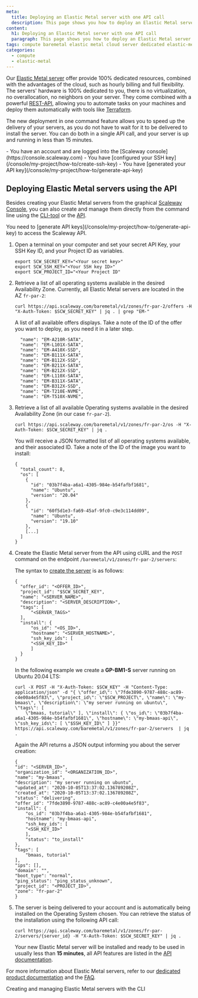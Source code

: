 ```yaml
---
meta:
  title: Deploying an Elastic Metal server with one API call
  description: This page shows you how to deploy an Elastic Metal server running on your favourite Operating System with one API command 
content:
  h1: Deploying an Elastic Metal server with one API call
  paragraph: This page shows you how to deploy an Elastic Metal server running on your favourite Operating System with one API command 
tags: compute baremetal elastic metal cloud server dedicated elastic-metal api-call 
categories: 
  - compute
  - elastic-metal
---
```


Our [Elastic Metal server](https://www.scaleway.com/en/elastic-metal/) offer provide 100% dedicated resources, combined with the advantages of the cloud, such as hourly billing and full flexibility. The servers' hardware is 100% dedicated to you, there is no virtualization, no overallocation, no neighbors on your server. They come combined with a powerful [REST-API](https://www.scaleway.com/en/developers/api/elastic-metal/), allowing you to automate tasks on your machines and deploy them automatically with tools like [Terraform](https://www.terraform.io/). 

The new deployment in one command feature allows you to speed up the delivery of your servers, as you do not have to wait for it to be delivered to install the server. You can do both in a single API call, and your server is up and running in less than 15 minutes. 

<Macro id="iam-requirements" />

<Message type="requirement">
  - You have an account and are logged into the [Scaleway console](https://console.scaleway.com) 
  - You have [configured your SSH key](/console/my-project/how-to/create-ssh-key)
  - You have [generated your API key](/console/my-project/how-to/generate-api-key)
</Message>

## Deploying Elastic Metal servers using the API

Besides creating your Elastic Metal servers from the graphical [Scaleway Console](/compute/elastic-metal/how-to/create-server), you can also create and manage them directly from the command line using the [CLI-tool](https://github.com/scaleway/scaleway-cli) or the [API](https://www.scaleway.com/en/developers/api/elastic-metal/).

<Message type="note">
  You need to [generate API keys](/console/my-project/how-to/generate-api-key) to access the Scaleway API. 
</Message>

1. Open a terminal on your computer and set your secret API Key, your SSH Key ID, and your Project ID as variables.
    ```
    export SCW_SECRET_KEY="<Your secret key>"
    export SCW_SSH_KEY="<Your SSH key ID>"
    export SCW_PROJECT_ID="<Your Project ID"
    ```
2. Retrieve a list of all operating systems available in the desired Availability Zone. Currently, all Elastic Metal servers are located in the AZ `fr-par-2`: 
    ```
    curl https://api.scaleway.com/baremetal/v1/zones/fr-par-2/offers -H "X-Auth-Token: $SCW_SECRET_KEY" | jq . | grep "EM-"
    ```

    A list of all available offers displays. Take a note of the ID of the offer you want to deploy, as you need it in a later step.

    ```
      "name": "EM-A210R-SATA",
      "name": "EM-L101X-SATA",
      "name": "EM-A410X-SSD",
      "name": "EM-B111X-SATA",
      "name": "EM-B112X-SSD",
      "name": "EM-B211X-SATA",
      "name": "EM-B212X-SSD",
      "name": "EM-L110X-SATA",
      "name": "EM-B311X-SATA",
      "name": "EM-B312X-SSD",
      "name": "EM-T210E-NVME",
      "name": "EM-T510X-NVME",
    ```
3. Retrieve a list of all available Operating systems available in the desired Availability Zone (in our case `fr-par-2`). 
    ```
    curl https://api.scaleway.com/baremetal/v1/zones/fr-par-2/os -H "X-Auth-Token: $SCW_SECRET_KEY" | jq .
    ```

    You will receive a JSON formatted list of all operating systems available, and their associated ID. Take a note of the ID of the image you want to install: 

    ```
    {
      "total_count": 8,
      "os": [
        {
          "id": "03b7f4ba-a6a1-4305-984e-b54fafbf1681",
          "name": "Ubuntu",
          "version": "20.04"
        },
        {
          "id": "60f5d1e3-fa69-45af-9fc0-c9e3c114dd09",
          "name": "Ubuntu",
          "version": "19.10"
        },
        [...]
      ]
    }
    ```
3. Create the Elastic Metal server from the API using cURL and the `POST` command on the endpoint `/baremetal/v1/zones/fr-par-2/servers`: 

    The syntax to [create the server](https://www.scaleway.com/en/developers/api/elastic-metal/#path-servers-create-an-elastic-metal-server) is as follows: 
    ```
    {
      "offer_id": "<OFFER_ID>",
      "project_id": "$SCW_SECRET_KEY",
      "name": "<SERVER_NAME>",
      "description": "<SERVER_DESCRIPTION>",
      "tags": [
          "<SERVER_TAGS>"
      ],
      "install": {
          "os_id": "<OS_ID>",
          "hostname": "<SERVER_HOSTNAME>",
          "ssh_key_ids": [
          "<SSH_KEY_ID>"
          ]
      }
    }
    ``` 

    In the following example we create a **GP-BM1-S** server running on Ubuntu 20.04 LTS: 

    ```
    curl -X POST -H "X-Auth-Token: $SCW_KEY" -H "Content-Type: application/json" -d "{ \"offer_id\": \"7fde3890-9787-488c-ac89-c4e00a4e5f83\", \"project_id\": \"$SCW_PROJECT\", \"name\": \"my-bmaas\", \"description\": \"my server running on ubuntu\", \"tags\": [
        \"bmaas, tutorial\" ], \"install\": { \"os_id\": \"03b7f4ba-a6a1-4305-984e-b54fafbf1681\", \"hostname\": \"my-bmaas-api\", \"ssh_key_ids\": [ \"$SSH_KEY_ID\" ] }}" https://api.scaleway.com/baremetal/v1/zones/fr-par-2/servers  | jq .
    ``` 

    Again the API returns a JSON output informing you about the server creation: 

    ```
    {
    "id": "<SERVER_ID>",
    "organization_id": "<ORGANIZATION_ID>",
    "name": "my-bmaas",
    "description": "my server running on ubuntu",
    "updated_at": "2020-10-05T13:37:02.136789208Z",
    "created_at": "2020-10-05T13:37:02.136789208Z",
    "status": "delivering",
    "offer_id": "7fde3890-9787-488c-ac89-c4e00a4e5f83",
    "install": {
        "os_id": "03b7f4ba-a6a1-4305-984e-b54fafbf1681",
        "hostname": "my-bmaas-api",
        "ssh_key_ids": [
        "<SSH_KEY_ID>"
        ],
        "status": "to_install"
    },
    "tags": [
        "bmaas, tutorial"
    ],
    "ips": [],
    "domain": "",
    "boot_type": "normal",
    "ping_status": "ping_status_unknown",
    "project_id": "<PROJECT_ID>",
    "zone": "fr-par-2"
    }
    ```
4. The server is being delivered to your account and is automatically being installed on the Operating System chosen. You can retrieve the status of the installation using the following API call: 
    ```
    curl https://api.scaleway.com/baremetal/v1/zones/fr-par-2/servers/{server_id} -H "X-Auth-Token: $SCW_SECRET_KEY" | jq .
    ```

    Your new Elastic Metal server will be installed and ready to be used in usually less than **15 minutes**, all API features are listed in the [API documentation](https://www.scaleway.com/en/developers/api/elastic-metal/).

For more information about Elastic Metal servers, refer to our [dedicated product documentation](/compute/elastic-metal) and the [FAQ](https://www.scaleway.com/en/faq/elastic-metal-servers/).


<Navigation title="See Also">
  <PreviousButton to="/compute/elastic-metal/api-cli/elastic-metal-with-cli/">Creating and managing Elastic Metal servers with the CLI</PreviousButton>
</Navigation>
